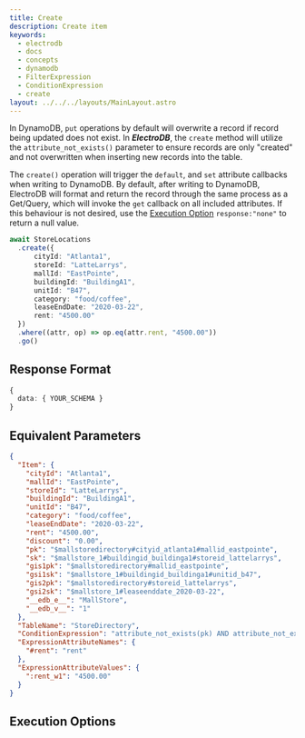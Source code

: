 ```yaml
---
title: Create
description: Create item
keywords:
  - electrodb
  - docs
  - concepts
  - dynamodb
  - FilterExpression
  - ConditionExpression
  - create
layout: ../../../layouts/MainLayout.astro
---
```



<ExampleSetup />

In DynamoDB, `put` operations by default will overwrite a record if record being updated does not exist. In **_ElectroDB_**, the `create` method will utilize the `attribute_not_exists()` parameter to ensure records are only "created" and not overwritten when inserting new records into the table.

The `create()` operation will trigger the `default`, and `set` attribute callbacks when writing to DynamoDB. By default, after writing to DynamoDB, ElectroDB will format and return the record through the same process as a Get/Query, which will invoke the `get` callback on all included attributes. If this behaviour is not desired, use the [Execution Option](#execution-options) `response:"none"` to return a null value.

```typescript
await StoreLocations
  .create({
      cityId: "Atlanta1",
      storeId: "LatteLarrys",
      mallId: "EastPointe",
      buildingId: "BuildingA1",
      unitId: "B47",
      category: "food/coffee",
      leaseEndDate: "2020-03-22",
      rent: "4500.00"
  })
  .where((attr, op) => op.eq(attr.rent, "4500.00"))
  .go()
```

## Response Format

```typescript
{
  data: { YOUR_SCHEMA }
}
```

## Equivalent Parameters

```json
{
  "Item": {
    "cityId": "Atlanta1",
    "mallId": "EastPointe",
    "storeId": "LatteLarrys",
    "buildingId": "BuildingA1",
    "unitId": "B47",
    "category": "food/coffee",
    "leaseEndDate": "2020-03-22",
    "rent": "4500.00",
    "discount": "0.00",
    "pk": "$mallstoredirectory#cityid_atlanta1#mallid_eastpointe",
    "sk": "$mallstore_1#buildingid_buildinga1#storeid_lattelarrys",
    "gis1pk": "$mallstoredirectory#mallid_eastpointe",
    "gsi1sk": "$mallstore_1#buildingid_buildinga1#unitid_b47",
    "gis2pk": "$mallstoredirectory#storeid_lattelarrys",
    "gsi2sk": "$mallstore_1#leaseenddate_2020-03-22",
    "__edb_e__": "MallStore",
    "__edb_v__": "1"
  },
  "TableName": "StoreDirectory",
  "ConditionExpression": "attribute_not_exists(pk) AND attribute_not_exists(sk) AND #rent = :rent_w1",
  "ExpressionAttributeNames": {
    "#rent": "rent"
  },
  "ExpressionAttributeValues": {
    ":rent_w1": "4500.00"
  }
}
```

## Execution Options


<PartialExample name="Filters" />